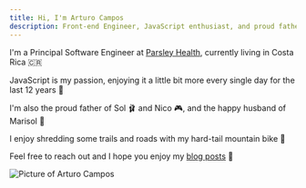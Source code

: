 ```yaml
---
title: Hi, I'm Arturo Campos
description: Front-end Engineer, JavaScript enthusiast, and proud father
---
```


<div className='flex flex-col-reverse items-center mt-5 md:space-x-7 md:flex-row'> 
  <div className='flex-1 px-5 text-center md:text-left md:px-0'>

I'm a Principal Software Engineer at [Parsley Health](https://www.parsleyhealth.com/), currently living in Costa Rica 🇨🇷

JavaScript is my passion, enjoying it a little bit more every single day for the last 12 years 💪

I'm also the proud father of Sol 🩰 and Nico 🎮, and the happy husband of Marisol 🎨

I enjoy shredding some trails and roads with my hard-tail mountain bike 🚵

Feel free to reach out and I hope you enjoy my [blog posts](/blog) 📝

  </div>
  <div className='md:border-gray-300 md:border-l md:border-dotted md:pl-7 md:py-7'>
    <div className='inline-flex border-2 rounded-full shadow-xl border-secondary'>
      <Image
        alt='Picture of Arturo Campos'
        className='rounded-full'
        height={160}
        priority
        src='/images/arturo.jpg'
        width={160}
      />
    </div>
  </div>
</div>
